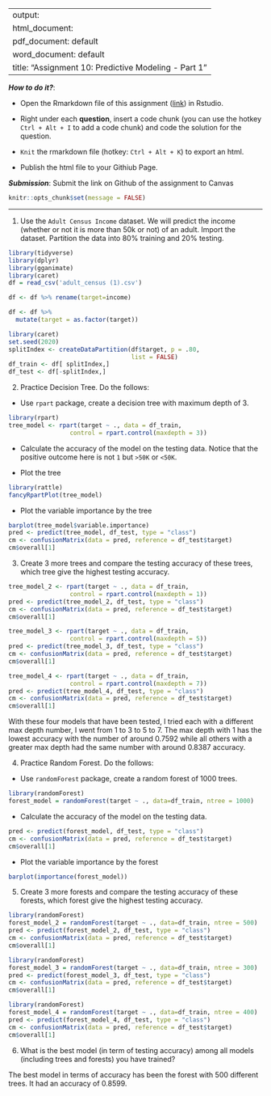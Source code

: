 
---
output: 
  html_document:
  pdf_document: default
  word_document: default
title: "Assignment 10: Predictive Modeling - Part 1"
---

***How to do it?***: 

- Open the Rmarkdown file of this assignment ([link](assignment10.Rmd)) in Rstudio. 

- Right under each **question**, insert  a code chunk (you can use the hotkey `Ctrl + Alt + I` to add a code chunk) and code the solution for the question. 

- `Knit` the rmarkdown file (hotkey: `Ctrl + Alt + K`) to export an html.  

-  Publish the html file to your Githiub Page. 

***Submission***: Submit the link on Github of the assignment to Canvas

```r
knitr::opts_chunk$set(message = FALSE)
```


-------

1. Use the `Adult Census Income` dataset.  We will predict the income (whether or not it is more than 50k or not) of an adult. Import the dataset.  Partition the data into 80% training and 20% testing.  

```r
library(tidyverse)
library(dplyr)
library(gganimate)
library(caret)
df = read_csv('adult_census (1).csv')
```

```r
df <- df %>% rename(target=income)
```

```r
df <- df %>% 
  mutate(target = as.factor(target))
```

```r
library(caret)
set.seed(2020)
splitIndex <- createDataPartition(df$target, p = .80, 
                                  list = FALSE)
df_train <- df[ splitIndex,]
df_test <- df[-splitIndex,]
```

2. Practice Decision Tree.  Do the follows:

  - Use `rpart` package, create a decision tree with maximum depth of 3. 
  
```r
library(rpart)
tree_model <- rpart(target ~ ., data = df_train,
                 control = rpart.control(maxdepth = 3))
```
  
  - Calculate the accuracy of the model on the testing data. Notice that the positive outcome here is not `1` but `>50K` or `<50K`. 
  
  - Plot the tree
  
```r
library(rattle)
fancyRpartPlot(tree_model)
```
  
  - Plot the variable importance by the tree
  
```r
barplot(tree_model$variable.importance)
pred <- predict(tree_model, df_test, type = "class")
cm <- confusionMatrix(data = pred, reference = df_test$target)
cm$overall[1]
```
  
3. Create 3 more trees and compare the testing accuracy of these trees, which tree give the highest testing accuracy.

```r
tree_model_2 <- rpart(target ~ ., data = df_train,
                 control = rpart.control(maxdepth = 1))
pred <- predict(tree_model_2, df_test, type = "class")
cm <- confusionMatrix(data = pred, reference = df_test$target)
cm$overall[1]
```

```r
tree_model_3 <- rpart(target ~ ., data = df_train,
                 control = rpart.control(maxdepth = 5))
pred <- predict(tree_model_3, df_test, type = "class")
cm <- confusionMatrix(data = pred, reference = df_test$target)
cm$overall[1]
```

```r
tree_model_4 <- rpart(target ~ ., data = df_train,
                 control = rpart.control(maxdepth = 7))
pred <- predict(tree_model_4, df_test, type = "class")
cm <- confusionMatrix(data = pred, reference = df_test$target)
cm$overall[1]
```

With these four models that have been tested, I tried each with a different max depth number, I went from 1 to 3 to 5 to 7. The max depth with 1 has the lowest accuracy with the number of around 0.7592 while all others with a greater max depth had the same number with around 0.8387 accuracy. 


4. Practice Random Forest.  Do the follows: 

  - Use `randomForest` package, create a random forest of 1000 trees. 
  
```r
library(randomForest)
forest_model = randomForest(target ~ ., data=df_train, ntree = 1000)
```
  
  - Calculate the accuracy of the model on the testing data. 
  
```r
pred <- predict(forest_model, df_test, type = "class")
cm <- confusionMatrix(data = pred, reference = df_test$target)
cm$overall[1]
```
  
  - Plot the variable importance by the forest

```r
barplot(importance(forest_model))
```

5. Create 3 more forests and compare the testing accuracy of these forests, which forest give the highest testing accuracy.

```r
library(randomForest)
forest_model_2 = randomForest(target ~ ., data=df_train, ntree = 500)
pred <- predict(forest_model_2, df_test, type = "class")
cm <- confusionMatrix(data = pred, reference = df_test$target)
cm$overall[1]
```

```r
library(randomForest)
forest_model_3 = randomForest(target ~ ., data=df_train, ntree = 300)
pred <- predict(forest_model_3, df_test, type = "class")
cm <- confusionMatrix(data = pred, reference = df_test$target)
cm$overall[1]
```

```r
library(randomForest)
forest_model_4 = randomForest(target ~ ., data=df_train, ntree = 400)
pred <- predict(forest_model_4, df_test, type = "class")
cm <- confusionMatrix(data = pred, reference = df_test$target)
cm$overall[1]
```

6. What is the best model (in term of testing accuracy) among all models (including trees and forests) you have trained?

The best model in terms of accuracy has been the forest with 500 different trees. It had an accuracy of 0.8599.